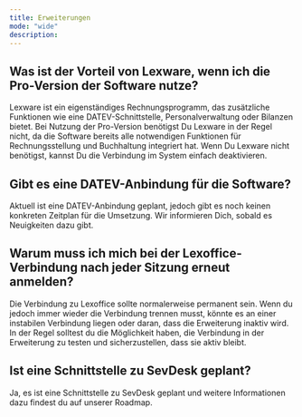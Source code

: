 ```yaml
---
title: Erweiterungen
mode: "wide"
description: 
---
```


## Was ist der Vorteil von Lexware, wenn ich die Pro-Version der Software nutze?

Lexware ist ein eigenständiges Rechnungsprogramm, das zusätzliche Funktionen wie eine DATEV-Schnittstelle, Personalverwaltung oder Bilanzen bietet. Bei Nutzung der Pro-Version benötigst Du Lexware in der Regel nicht, da die Software bereits alle notwendigen Funktionen für Rechnungsstellung und Buchhaltung integriert hat. Wenn Du Lexware nicht benötigst, kannst Du die Verbindung im System einfach deaktivieren.

## Gibt es eine DATEV-Anbindung für die Software?

Aktuell ist eine DATEV-Anbindung geplant, jedoch gibt es noch keinen konkreten Zeitplan für die Umsetzung. Wir informieren Dich, sobald es Neuigkeiten dazu gibt.

## Warum muss ich mich bei der Lexoffice-Verbindung nach jeder Sitzung erneut anmelden?

Die Verbindung zu Lexoffice sollte normalerweise permanent sein. Wenn du jedoch immer wieder die Verbindung trennen musst, könnte es an einer instabilen Verbindung liegen oder daran, dass die Erweiterung inaktiv wird. In der Regel solltest du die Möglichkeit haben, die Verbindung in der Erweiterung zu testen und sicherzustellen, dass sie aktiv bleibt.

## Ist eine Schnittstelle zu SevDesk geplant?

Ja, es ist eine Schnittstelle zu SevDesk geplant und weitere Informationen dazu findest du auf unserer Roadmap.

